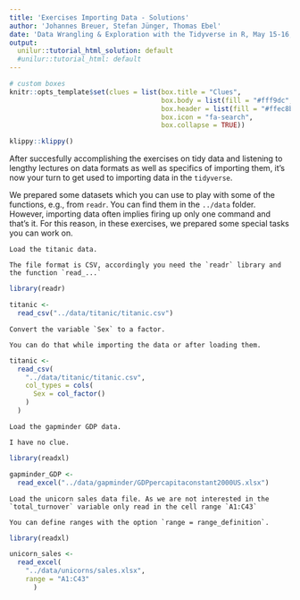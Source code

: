 ```yaml
---
title: 'Exercises Importing Data - Solutions'
author: 'Johannes Breuer, Stefan Jünger, Thomas Ebel'
date: 'Data Wrangling & Exploration with the Tidyverse in R, May 15-16, 2019'
output:
  unilur::tutorial_html_solution: default
  #unilur::tutorial_html: default
---
```


```r
# custom boxes
knitr::opts_template$set(clues = list(box.title = "Clues",
                                      box.body = list(fill = "#fff9dc", colour = "black"),
                                      box.header = list(fill = "#ffec8b", colour = "black"),
                                      box.icon = "fa-search",
                                      box.collapse = TRUE))
```

```r
klippy::klippy()
```

After succesfully accomplishing the exercises on tidy data and listening to lengthy lectures on data formats as well as specifics of importing them, it's now your turn to get used to importing data in the `tidyverse`.

We prepared some datasets which you can use to play with some of the functions, e.g., from `readr`. You can find them in the `../data` folder. However, importing data often implies firing up only one command and that's it. For this reason, in these exercises, we prepared some special tasks you can work on.


```block
Load the titanic data.
```

```block
The file format is CSV, accordingly you need the `readr` library and the function `read_...`
```

```r
library(readr)

titanic <-
  read_csv("../data/titanic/titanic.csv")
```



```block
Convert the variable `Sex` to a factor.
```

```block
You can do that while importing the data or after loading them.
```

```r
titanic <-
  read_csv(
    "../data/titanic/titanic.csv",
    col_types = cols(
      Sex = col_factor()
    )
  )
```


```block
Load the gapminder GDP data.
```

```block
I have no clue.
```

```r
library(readxl)

gapminder_GDP <-
  read_excel("../data/gapminder/GDPpercapitaconstant2000US.xlsx")
```



```block
Load the unicorn sales data file. As we are not interested in the `total_turnover` variable only read in the cell range `A1:C43`
```

```block
You can define ranges with the option `range = range_definition`.
```

```r
library(readxl)

unicorn_sales <-
  read_excel(
    "../data/unicorns/sales.xlsx",
    range = "A1:C43"
      )
```
